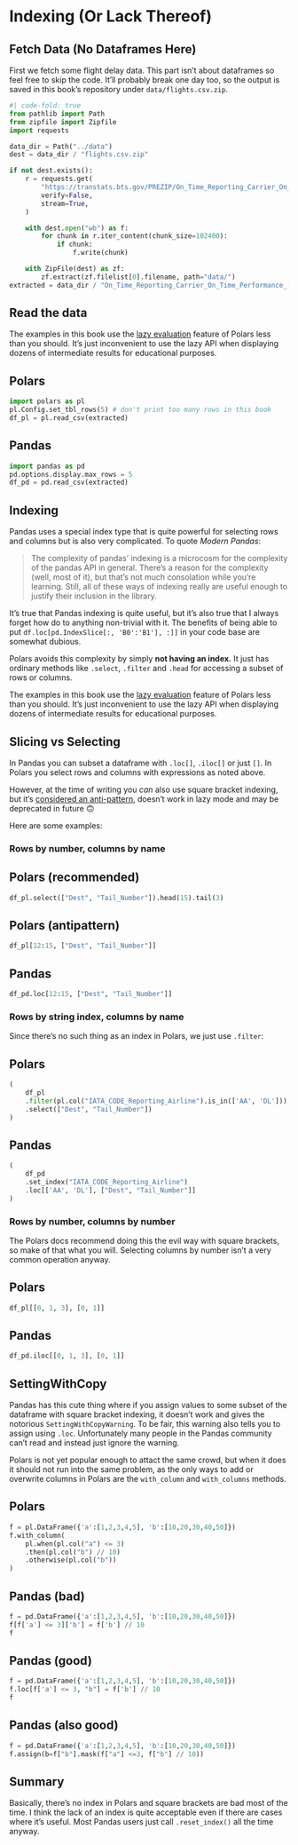# Indexing (Or Lack Thereof)

## Fetch Data (No Dataframes Here)

First we fetch some flight delay data. This part isn't about dataframes so feel free to skip the code.
It'll probably break one day too, so the output is saved in this book's repository under `data/flights.csv.zip`.

``` python
#| code-fold: true
from pathlib import Path
from zipfile import Zipfile
import requests

data_dir = Path("../data")
dest = data_dir / "flights.csv.zip"

if not dest.exists():
    r = requests.get(
        "https://transtats.bts.gov/PREZIP/On_Time_Reporting_Carrier_On_Time_Performance_1987_present_2022_1.zip",
        verify=False,
        stream=True,
    )

    with dest.open("wb") as f:
        for chunk in r.iter_content(chunk_size=102400):
            if chunk:
                f.write(chunk)

    with ZipFile(dest) as zf:
        zf.extract(zf.filelist[0].filename, path="data/")
extracted = data_dir / "On_Time_Reporting_Carrier_On_Time_Performance_(1987_present)_2022_1.csv"
```

## Read the data

:::{.callout-tip}
The examples in this book use the [lazy evaluation](https://pola-rs.github.io/polars-book/user-guide/coming_from_pandas.html?highlight=lazy#be-lazy)
feature of Polars less than you should.
It's just inconvenient to use the lazy API when displaying dozens of intermediate results for educational purposes.
:::

::: {.panel-tabset}
## Polars

``` python
import polars as pl
pl.Config.set_tbl_rows(5) # don't print too many rows in this book
df_pl = pl.read_csv(extracted)
```

## Pandas

``` python
import pandas as pd
pd.options.display.max_rows = 5
df_pd = pd.read_csv(extracted)
```

:::

## Indexing

Pandas uses a special index type that is quite powerful for selecting rows and
columns but is also very complicated. To quote *Modern Pandas*:

> The complexity of pandas' indexing is a microcosm for the complexity of the pandas API in general. There's a reason for the complexity (well, most of it), but that's not much consolation while you're learning. Still, all of these ways of indexing really are useful enough to justify their inclusion in the library.

It's true that Pandas indexing is quite useful,
but it's also true that I always forget how do to anything non-trivial with it. The benefits of being able to put
`df.loc[pd.IndexSlice[:, 'B0':'B1'], :]]` in your code base are somewhat dubious.

Polars avoids this complexity by simply **not having an index.** 
It just has ordinary methods like `.select`, `.filter` and `.head` for accessing a subset of rows or columns.

:::{.callout-tip}
The examples in this book use the [lazy evaluation](https://pola-rs.github.io/polars-book/user-guide/coming_from_pandas.html?highlight=lazy#be-lazy)
feature of Polars less than you should.
It's just inconvenient to use the lazy API when displaying dozens of intermediate results for educational purposes.
:::

## Slicing vs Selecting

In Pandas you can subset a dataframe with `.loc[]`, `.iloc[]` or just `[]`.
In Polars you select rows and columns with expressions as noted above.

However, at the time of writing you *can* also use square bracket indexing, but it's
[considered an anti-pattern](https://pola-rs.github.io/polars-book/user-guide/howcani/selecting_data/selecting_data_indexing.html?highlight=indexing#indexing-is-an-anti-pattern-in-polars),
doesn't work in lazy mode and may be deprecated in future 🙃

Here are some examples:

### Rows by number, columns by name


::: {.panel-tabset}
## Polars (recommended)

``` python
df_pl.select(["Dest", "Tail_Number"]).head(15).tail(3)
```

## Polars (antipattern)

``` python
df_pl[12:15, ["Dest", "Tail_Number"]]
```

## Pandas

``` python
df_pd.loc[12:15, ["Dest", "Tail_Number"]]
```

:::


### Rows by string index, columns by name

Since there's no such thing as an index in Polars,
we just use `.filter`:

::: {.panel-tabset}
## Polars

``` python
(
    df_pl
    .filter(pl.col("IATA_CODE_Reporting_Airline").is_in(['AA', 'DL']))
    .select(["Dest", "Tail_Number"])
)
```

## Pandas

``` python
(
    df_pd
    .set_index("IATA_CODE_Reporting_Airline")
    .loc[['AA', 'DL'], ["Dest", "Tail_Number"]]
)
```

:::

### Rows by number, columns by number

The Polars docs recommend doing this the evil way with square brackets, so make of that what you will.
Selecting columns by number isn't a very common operation anyway.

::: {.panel-tabset}
## Polars

``` python
df_pl[[0, 1, 3], [0, 1]]
```

## Pandas

``` python
df_pd.iloc[[0, 1, 3], [0, 1]]
```

:::

## SettingWithCopy

Pandas has this cute thing where if you assign values to some subset of the dataframe with square bracket indexing, it doesn't work and gives the notorious `SettingWithCopyWarning`. To be fair, this warning also tells you to assign using `.loc`. Unfortunately many people in the Pandas community can't read and instead just ignore the warning.

Polars is not yet popular enough to attact the same crowd, but when it does it should not run into the same problem, as the only ways to add or overwrite columns in Polars are the `with_column` and `with_columns` methods.


::: {.panel-tabset}
## Polars

``` python
f = pl.DataFrame({'a':[1,2,3,4,5], 'b':[10,20,30,40,50]})
f.with_column(
    pl.when(pl.col("a") <= 3)
    .then(pl.col("b") // 10)
    .otherwise(pl.col("b"))
)
```

## Pandas (bad)

``` python
f = pd.DataFrame({'a':[1,2,3,4,5], 'b':[10,20,30,40,50]})
f[f['a'] <= 3]['b'] = f['b'] // 10
f
```

## Pandas (good)

``` python
f = pd.DataFrame({'a':[1,2,3,4,5], 'b':[10,20,30,40,50]})
f.loc[f['a'] <= 3, "b"] = f['b'] // 10
f
```

## Pandas (also good)

``` python
f = pd.DataFrame({'a':[1,2,3,4,5], 'b':[10,20,30,40,50]})
f.assign(b=f["b"].mask(f["a"] <=3, f["b"] // 10))
```

:::


## Summary

Basically, there's no index in Polars and square brackets are bad most of the time.
I think the lack of an index is quite acceptable even if there are
cases where it's useful. Most Pandas users just call `.reset_index()`
all the time anyway.
